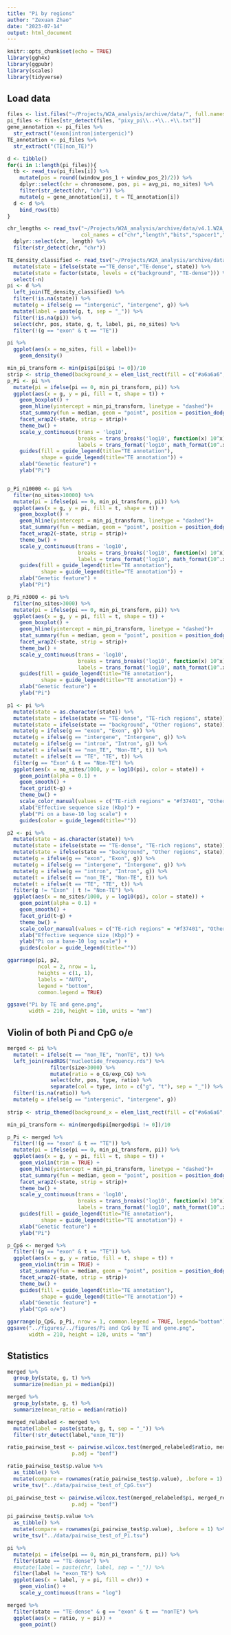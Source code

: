 ```yaml
---
title: "Pi by regions"
author: "Zexuan Zhao"
date: "2023-07-14"
output: html_document
---
```


```r
knitr::opts_chunk$set(echo = TRUE)
library(ggh4x)
library(ggpubr)
library(scales)
library(tidyverse)
```

## Load data

```r
files <- list.files("~/Projects/W2A_analysis/archive/data/", full.names = TRUE)
pi_files <- files[str_detect(files, "pixy_pi\\..+\\..+\\.txt")]
gene_annotation <- pi_files %>% 
  str_extract("(exon|intron|intergenic)")
TE_annotation <- pi_files %>% 
  str_extract("(TE|non_TE)")

d <- tibble()
for(i in 1:length(pi_files)){
  tb <- read_tsv(pi_files[i]) %>%
    mutate(pos = round((window_pos_1 + window_pos_2)/2)) %>% 
    dplyr::select(chr = chromosome, pos, pi = avg_pi, no_sites) %>% 
    filter(str_detect(chr, "chr")) %>% 
    mutate(g = gene_annotation[i], t = TE_annotation[i])
  d <- d %>% 
    bind_rows(tb)
}
```

```r
chr_lengths <- read_tsv("~/Projects/W2A_analysis/archive/data/v4.1.W2A_genome_assembly.fasta.fai",
                        col_names = c("chr","length","bits","spacer1","spacer2")) %>% 
  dplyr::select(chr, length) %>% 
  filter(str_detect(chr, "chr"))
```



```r
TE_density_classified <- read_tsv("~/Projects/W2A_analysis/archive/data/TE_density_classified.tsv") %>% 
  mutate(state = ifelse(state =="TE_dense","TE-dense", state)) %>% 
  mutate(state = factor(state, levels = c("background", "TE-dense"))) %>% 
  select(-n)
pi <- d %>% 
  left_join(TE_density_classified) %>% 
  filter(!is.na(state)) %>% 
  mutate(g = ifelse(g == "intergenic", "intergene", g)) %>% 
  mutate(label = paste(g, t, sep = "_")) %>% 
  filter(!is.na(pi)) %>% 
  select(chr, pos, state, g, t, label, pi, no_sites) %>% 
  filter(!(g == "exon" & t == "TE"))

pi %>% 
  ggplot(aes(x = no_sites, fill = label))+
    geom_density()
```


```r
min_pi_transform <- min(pi$pi[pi$pi != 0])/10
strip <- strip_themed(background_x = elem_list_rect(fill = c("#a6a6a6", "#f37401")))
p_Pi <- pi %>% 
  mutate(pi = ifelse(pi == 0, min_pi_transform, pi)) %>% 
  ggplot(aes(x = g, y = pi, fill = t, shape = t)) +
    geom_boxplot() +
    geom_hline(yintercept = min_pi_transform, linetype = "dashed")+
    stat_summary(fun = median, geom = "point", position = position_dodge(0.9))+
    facet_wrap2(~state, strip = strip)+
    theme_bw() +
    scale_y_continuous(trans = 'log10',
                       breaks = trans_breaks('log10', function(x) 10^x),
                       labels = trans_format('log10', math_format(10^.x))) +
    guides(fill = guide_legend(title="TE annotation"),
           shape = guide_legend(title="TE annotation")) +
    xlab("Genetic feature") +
    ylab("Pi")


p_Pi_n10000 <- pi %>% 
  filter(no_sites>10000) %>% 
  mutate(pi = ifelse(pi == 0, min_pi_transform, pi)) %>% 
  ggplot(aes(x = g, y = pi, fill = t, shape = t)) +
    geom_boxplot() +
    geom_hline(yintercept = min_pi_transform, linetype = "dashed")+
    stat_summary(fun = median, geom = "point", position = position_dodge(0.9))+
    facet_wrap2(~state, strip = strip)+
    theme_bw() +
    scale_y_continuous(trans = 'log10',
                       breaks = trans_breaks('log10', function(x) 10^x),
                       labels = trans_format('log10', math_format(10^.x))) +
    guides(fill = guide_legend(title="TE annotation"),
           shape = guide_legend(title="TE annotation")) +
    xlab("Genetic feature") +
    ylab("Pi")

p_Pi_n3000 <- pi %>% 
  filter(no_sites>3000) %>% 
  mutate(pi = ifelse(pi == 0, min_pi_transform, pi)) %>% 
  ggplot(aes(x = g, y = pi, fill = t, shape = t)) +
    geom_boxplot() +
    geom_hline(yintercept = min_pi_transform, linetype = "dashed")+
    stat_summary(fun = median, geom = "point", position = position_dodge(0.9))+
    facet_wrap2(~state, strip = strip)+
    theme_bw() +
    scale_y_continuous(trans = 'log10',
                       breaks = trans_breaks('log10', function(x) 10^x),
                       labels = trans_format('log10', math_format(10^.x))) +
    guides(fill = guide_legend(title="TE annotation"),
           shape = guide_legend(title="TE annotation")) +
    xlab("Genetic feature") +
    ylab("Pi")
```


```r
p1 <- pi %>% 
  mutate(state = as.character(state)) %>% 
  mutate(state = ifelse(state == "TE-dense", "TE-rich regions", state)) %>% 
  mutate(state = ifelse(state == "background", "Other regions", state)) %>% 
  mutate(g = ifelse(g == "exon", "Exon", g)) %>% 
  mutate(g = ifelse(g == "intergene", "Intergene", g)) %>% 
  mutate(g = ifelse(g == "intron", "Intron", g)) %>% 
  mutate(t = ifelse(t == "non_TE", "Non-TE", t)) %>% 
  mutate(t = ifelse(t == "TE", "TE", t)) %>% 
  filter(g == "Exon" & t == "Non-TE") %>% 
  ggplot(aes(x = no_sites/1000, y = log10(pi), color = state)) +
    geom_point(alpha = 0.1) +
    geom_smooth() +
    facet_grid(t~g) +
    theme_bw() +
    scale_color_manual(values = c("TE-rich regions" = "#f37401", "Other regions" = "#a6a6a6"))+
    xlab("Effective sequence size (Kbp)") +
    ylab("Pi on a base-10 log scale") +
    guides(color = guide_legend(title=""))

p2 <- pi %>% 
  mutate(state = as.character(state)) %>% 
  mutate(state = ifelse(state == "TE-dense", "TE-rich regions", state)) %>% 
  mutate(state = ifelse(state == "background", "Other regions", state)) %>% 
  mutate(g = ifelse(g == "exon", "Exon", g)) %>% 
  mutate(g = ifelse(g == "intergene", "Intergene", g)) %>% 
  mutate(g = ifelse(g == "intron", "Intron", g)) %>% 
  mutate(t = ifelse(t == "non_TE", "Non-TE", t)) %>% 
  mutate(t = ifelse(t == "TE", "TE", t)) %>% 
  filter(g != "Exon" | t != "Non-TE") %>% 
  ggplot(aes(x = no_sites/1000, y = log10(pi), color = state)) +
    geom_point(alpha = 0.1) +
    geom_smooth() +
    facet_grid(t~g) +
    theme_bw() +
    scale_color_manual(values = c("TE-rich regions" = "#f37401", "Other regions" = "#a6a6a6"))+
    xlab("Effective sequence size (Kbp)") +
    ylab("Pi on a base-10 log scale") +
    guides(color = guide_legend(title=""))

ggarrange(p1, p2, 
          ncol = 2, nrow = 1,
          heights = c(1, 1),
          labels = "AUTO",
          legend = "bottom",
          common.legend = TRUE)

ggsave("Pi by TE and gene.png", 
       width = 210, height = 110, units = "mm")
```

## Violin of both Pi and CpG o/e


```r
merged <- pi %>% 
  mutate(t = ifelse(t == "non_TE", "nonTE", t)) %>% 
  left_join(readRDS("nucleotide_frequency.rds") %>% 
              filter(size>3000) %>% 
              mutate(ratio = o_CG/exp_CG) %>% 
              select(chr, pos, type, ratio) %>% 
              separate(col = type, into = c("g", "t"), sep = "_")) %>% 
  filter(!is.na(ratio)) %>% 
  mutate(g = ifelse(g == "intergenic", "intergene", g))
  
strip <- strip_themed(background_x = elem_list_rect(fill = c("#a6a6a6", "#DDD5F3")))

min_pi_transform <- min(merged$pi[merged$pi != 0])/10

p_Pi <- merged %>% 
  filter(!(g == "exon" & t == "TE")) %>% 
  mutate(pi = ifelse(pi == 0, min_pi_transform, pi)) %>% 
  ggplot(aes(x = g, y = pi, fill = t, shape = t)) +
    geom_violin(trim = TRUE) +
    geom_hline(yintercept = min_pi_transform, linetype = "dashed")+
    stat_summary(fun = median, geom = "point", position = position_dodge(0.9))+
    facet_wrap2(~state, strip = strip)+
    theme_bw() +
    scale_y_continuous(trans = 'log10',
                       breaks = trans_breaks('log10', function(x) 10^x),
                       labels = trans_format('log10', math_format(10^.x))) +
    guides(fill = guide_legend(title="TE annotation"),
           shape = guide_legend(title="TE annotation")) +
    xlab("Genetic feature") +
    ylab("Pi")

p_CpG <- merged %>% 
  filter(!(g == "exon" & t == "TE")) %>% 
  ggplot(aes(x = g, y = ratio, fill = t, shape = t)) +
    geom_violin(trim = TRUE) +
    stat_summary(fun = median, geom = "point", position = position_dodge(0.9))+
    facet_wrap2(~state, strip = strip)+
    theme_bw() +
    guides(fill = guide_legend(title="TE annotation"),
           shape = guide_legend(title="TE annotation")) +
    xlab("Genetic feature") +
    ylab("CpG o/e")

ggarrange(p_CpG, p_Pi, nrow = 1, common.legend = TRUE, legend="bottom")
ggsave("../figures/../figures/Pi and CpG by TE and gene.png", 
       width = 210, height = 120, units = "mm")
```


## Statistics

```r
merged %>% 
  group_by(state, g, t) %>% 
  summarize(median_pi = median(pi))

merged %>% 
  group_by(state, g, t) %>% 
  summarize(mean_ratio = median(ratio))
```

```r
merged_relabeled <- merged %>% 
  mutate(label = paste(state, g, t, sep = "_")) %>% 
  filter(!str_detect(label,"exon_TE"))
```

```r
ratio_pairwise_test <- pairwise.wilcox.test(merged_relabeled$ratio, merged_relabeled$label, 
                     p.adj = "bonf")

ratio_pairwise_test$p.value %>% 
  as_tibble() %>% 
  mutate(compare = rownames(ratio_pairwise_test$p.value), .before = 1) %>% 
  write_tsv("../data/pairwise_test_of_CpG.tsv")
```

```r
pi_pairwise_test <- pairwise.wilcox.test(merged_relabeled$pi, merged_relabeled$label, 
                     p.adj = "bonf")

pi_pairwise_test$p.value %>% 
  as_tibble() %>% 
  mutate(compare = rownames(pi_pairwise_test$p.value), .before = 1) %>% 
  write_tsv("../data/pairwise_test_of_Pi.tsv")
```

```r
pi %>% 
  mutate(pi = ifelse(pi == 0, min_pi_transform, pi)) %>% 
  filter(state == "TE-dense") %>% 
  #mutate(label = paste(chr, label, sep = "_")) %>% 
  filter(label != "exon_TE") %>%
  ggplot(aes(x = label, y = pi, fill = chr)) +
    geom_violin() +
    scale_y_continuous(trans = "log")
```

```r
merged %>% 
  filter(state == "TE-dense" & g == "exon" & t == "nonTE") %>% 
  ggplot(aes(x = ratio, y = pi)) +
    geom_point()
  
```

